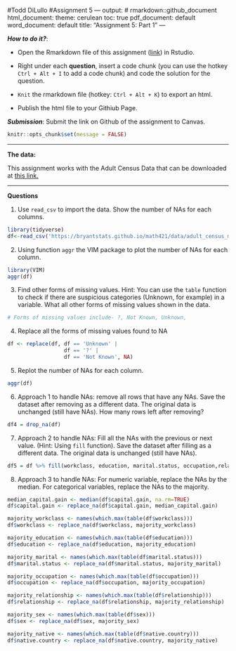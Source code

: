 #Todd DiLullo
#Assignment 5
---
output: # rmarkdown::github_document
  html_document:
    theme: cerulean
    toc: true
  pdf_document: default
  word_document: default
title: "Assignment 5: Part 1"
---

***How to do it?***: 

- Open the Rmarkdown file of this assignment ([link](assignment5_part1.Rmd)) in Rstudio. 

- Right under each **question**, insert  a code chunk (you can use the hotkey `Ctrl + Alt + I` to add a code chunk) and code the solution for the question. 

- `Knit` the rmarkdown file (hotkey: `Ctrl + Alt + K`) to export an html.  

-  Publish the html file to your Githiub Page. 

***Submission***: Submit the link on Github of the assignment to Canvas. 

```r
knitr::opts_chunk$set(message = FALSE)
```

-------

**The data:** 

This assignment works with the Adult Census Data that can be downloaded at [this link.](https://bryantstats.github.io/math421/data/adult_census_missing.csv)

-------

**Questions**

1. Use `read_csv` to import the data.  Show the number of NAs for each columns.   
```r
library(tidyverse)
df<-read_csv('https://bryantstats.github.io/math421/data/adult_census_missing.csv')

```

2. Using function `aggr` the VIM package to plot the number of NAs for each column. 
```r
library(VIM)
aggr(df)
```


3. Find other forms of missing values. Hint: You can use the `table` function to check if there are suspicious categories (Unknown, for example) in a variable. What all other forms of missing values shown in the data. 
```r
# Forms of missing values include- ?, Not Known, Unknown, 


```

4. Replace all the forms of missing values found to NA
```r
df <- replace(df, df == 'Unknown' |
                  df == '?' |
                  df == 'Not Known', NA)
```


5. Replot the number of NAs for each column. 
```r
aggr(df)
```

6. Approach 1 to handle NAs: remove all rows that have any NAs. Save the dataset after removing as a different data. The original data is unchanged (still have NAs).  How many rows left after removing?
```r
df4 = drop_na(df)
```


7. Approach 2 to handle NAs:  Fill all the NAs with the previous or next value. (Hint: Using `fill` function).  Save the dataset after filling as a different data. The original data is unchanged (still have NAs). 
```r
df5 = df %>% fill(workclass, education, marital.status, occupation,relationship, sex, native.country, .direction = 'updown')
```


8. Approach 3 to handle NAs: For numeric variable, replace the NAs by the median.  For categorical variables, replace the NAs to the majority. 

```r
median_capital.gain <- median(df$capital.gain, na.rm=TRUE)
df$capital.gain <- replace_na(df$capital.gain, median_capital.gain)

majority_workclass <- names(which.max(table(df$workclass)))
df$workclass <- replace_na(df$workclass, majority_workclass)

majority_education <- names(which.max(table(df$education)))
df$education <- replace_na(df$education, majority_education)

majority_marital <- names(which.max(table(df$marital.status)))
df$marital.status <- replace_na(df$marital.status, majority_marital)

majority_occupation <- names(which.max(table(df$occupation)))
df$occupation <- replace_na(df$occupation, majority_occupation)

majority_relationship <- names(which.max(table(df$relationship)))
df$relationship <- replace_na(df$relationship, majority_relationship)

majority_sex <- names(which.max(table(df$sex)))
df$sex <- replace_na(df$sex, majority_sex)

majority_native <- names(which.max(table(df$native.country)))
df$native.country <- replace_na(df$native.country, majority_native)

```





